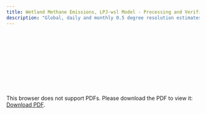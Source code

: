 ```yaml
---
title: Wetland Methane Emissions, LPJ-wsl Model - Processing and Verification Report
description: "Global, daily and monthly 0.5 degree resolution estimates of wetland methane emissions from the LPJ-wsl model, version 1"
---
```

<object data="./reports/lpjwsl-wetlandch4-grid-v1_Processing and Verification Report" type="application/pdf" width="1024px" height="1000px">
    <embed src="./reports/lpjwsl-wetlandch4-grid-v1_Processing and Verification Report.pdf">
        <p>This browser does not support PDFs. Please download the PDF to view it: <a href="./reports/casagfed-carbonflux-monthgrid-v3_Processing and Verification Report.pdf">Download PDF</a>.</p>
    </embed>
</object>